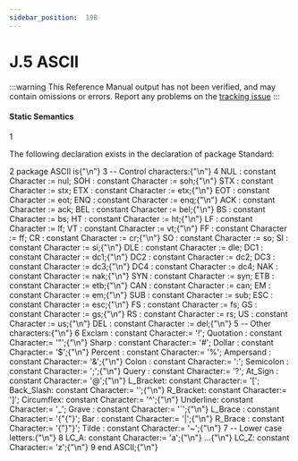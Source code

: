 ```yaml
---
sidebar_position:  198
---
```


# J.5 ASCII

:::warning
This Reference Manual output has not been verified,
and may contain omissions or errors.
Report any problems on the [tracking issue](https://github.com/ada-lang-io/ada-lang-io/issues/20)
:::



#### Static Semantics

<MarginText>1</MarginText>
<p>The following declaration exists in the declaration of package Standard: <br /></p>

<MarginText>2</MarginText>
<CodeBlock language="ada">
package ASCII is{"\n"}
<MarginText>3</MarginText>
  --  Control characters:{"\n"}
<MarginText>4</MarginText>
  NUL   : constant Character := nul; 	SOH   : constant Character := soh;{"\n"}  STX   : constant Character := stx; 	ETX   : constant Character := etx;{"\n"}  EOT   : constant Character := eot; 	ENQ   : constant Character := enq;{"\n"}  ACK   : constant Character := ack; 	BEL   : constant Character := bel;{"\n"}  BS    : constant Character := bs; 	HT    : constant Character := ht;{"\n"}  LF    : constant Character := lf; 	VT    : constant Character := vt;{"\n"}  FF    : constant Character := ff; 	CR    : constant Character := cr;{"\n"}  SO    : constant Character := so; 	SI    : constant Character := si;{"\n"}  DLE   : constant Character := dle; 	DC1   : constant Character := dc1;{"\n"}  DC2   : constant Character := dc2; 	DC3   : constant Character := dc3;{"\n"}  DC4   : constant Character := dc4; 	NAK   : constant Character := nak;{"\n"}  SYN   : constant Character := syn; 	ETB   : constant Character := etb;{"\n"}  CAN   : constant Character := can; 	EM    : constant Character := em;{"\n"}  SUB   : constant Character := sub; 	ESC   : constant Character := esc;{"\n"}  FS    : constant Character := fs; 	GS    : constant Character := gs;{"\n"}  RS    : constant Character := rs; 	US    : constant Character := us;{"\n"}  DEL   : constant Character := del;{"\n"}
<MarginText>5</MarginText>
  -- Other characters:{"\n"}
<MarginText>6</MarginText>
  Exclam   : constant Character:= '!';	Quotation : constant Character:= '"';{"\n"}  Sharp    : constant Character:= '#';	Dollar    : constant Character:= '$';{"\n"}  Percent  : constant Character:= '%';	Ampersand : constant Character:= '&';{"\n"}  Colon    : constant Character:= ':';	Semicolon : constant Character:= ';';{"\n"}  Query    : constant Character:= '?';	At_Sign   : constant Character:= '@';{"\n"}  L_Bracket: constant Character:= '[';	Back_Slash: constant Character:= '\';{"\n"}  R_Bracket: constant Character:= ']';	Circumflex: constant Character:= '^';{"\n"}  Underline: constant Character:= '_';	Grave     : constant Character:= '`';{"\n"}  L_Brace  : constant Character:= '{"{"}';	Bar       : constant Character:= '|';{"\n"}  R_Brace  : constant Character:= '{"}"}';	Tilde     : constant Character:= '~';{"\n"}
<MarginText>7</MarginText>
  -- Lower case letters:{"\n"}
<MarginText>8</MarginText>
  LC_A: constant Character:= 'a';{"\n"}  ...{"\n"}  LC_Z: constant Character:= 'z';{"\n"}
<MarginText>9</MarginText>
end ASCII;{"\n"}

</CodeBlock>

